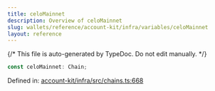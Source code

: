 ```yaml
---
title: celoMainnet
description: Overview of celoMainnet
slug: wallets/reference/account-kit/infra/variables/celoMainnet
layout: reference
---
```


{/* This file is auto-generated by TypeDoc. Do not edit manually. */}

```ts
const celoMainnet: Chain;
```

Defined in: [account-kit/infra/src/chains.ts:668](https://github.com/alchemyplatform/aa-sdk/blob/153785ddc87beb160382c2bae7dbafa4a66ade9a/account-kit/infra/src/chains.ts#L668)
